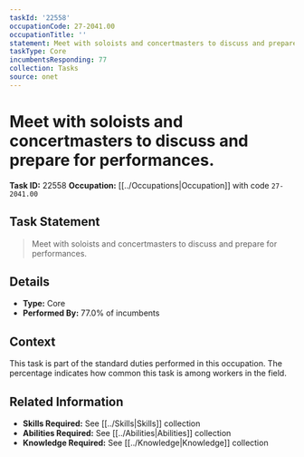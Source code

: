 ```yaml
---
taskId: '22558'
occupationCode: 27-2041.00
occupationTitle: ''
statement: Meet with soloists and concertmasters to discuss and prepare for performances.
taskType: Core
incumbentsResponding: 77
collection: Tasks
source: onet
---
```

# Meet with soloists and concertmasters to discuss and prepare for performances.

**Task ID:** 22558
**Occupation:** [[../Occupations|Occupation]] with code `27-2041.00`

## Task Statement

> Meet with soloists and concertmasters to discuss and prepare for performances.

## Details

- **Type:** Core
- **Performed By:** 77.0% of incumbents

## Context

This task is part of the standard duties performed in this occupation. The percentage indicates how common this task is among workers in the field.

## Related Information

- **Skills Required:** See [[../Skills|Skills]] collection
- **Abilities Required:** See [[../Abilities|Abilities]] collection
- **Knowledge Required:** See [[../Knowledge|Knowledge]] collection
